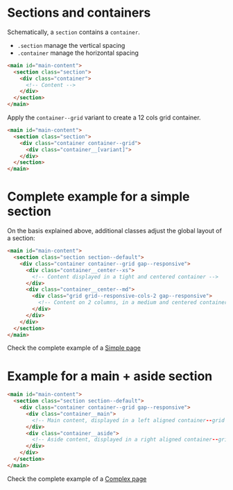 
<Meta title="Layouts/General" />

# Sections and containers

Schematically, a `section` contains a `container`.

* `.section` manage the vertical spacing
* `.container` manage the horizontal spacing

```html
<main id="main-content">
  <section class="section">
    <div class="container">
      <!-- Content -->
    </div>
  </section>
</main>
```

Apply the `container--grid` variant to create a 12 cols grid container.

```html
<main id="main-content">
  <section class="section">
    <div class="container container--grid">
      <div class="container__[variant]">
    </div>
  </section>
</main>
```

# Complete example for a simple section

On the basis explained above, additional classes adjust the global layout of a section:

```html
<main id="main-content">
  <section class="section section--default">
    <div class="container container--grid gap--responsive">
      <div class="container__center--xs">
        <!-- Content displayed in a tight and centered container -->
      </div>
      <div class="container__center--md">
        <div class="grid grid--responsive-cols-2 gap--responsive">
          <!-- Content on 2 columns, in a medium and centered container -->
        </div>
      </div>
    </div>
  </section>
</main>
```

Check the complete example of a <a href="?path=/docs/pages-detail-page-simple--example">Simple page</a>

# Example for a main + aside section

```html
<main id="main-content">
  <section class="section section--default">
    <div class="container container--grid gap--responsive">
      <div class="container__main">
        <!-- Main content, displayed in a left aligned container--grid -->
      </div>
      <div class="container__aside">
        <!-- Aside content, displayed in a right aligned container--grid -->
      </div>
    </div>
  </section>
</main>
```

Check the complete example of a <a href="?path=/docs/pages-detail-page-complex--example">Complex page</a>
